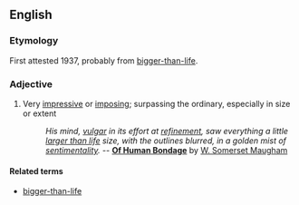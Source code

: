 ==English==
===Etymology===
First attested 1937, probably from [[bigger-than-life]].

===Adjective===
#Very [[impressive]] or [[imposing]]; surpassing the ordinary, especially in size or extent
#: ''His mind, [[vulgar]] in its effort at [[refinement]], saw everything a little [[larger than life]] size, with the outlines blurred, in a golden mist of [[sentimentality]].'' -- '''[[w:Of Human Bondage|Of Human Bondage]]''' by [[w:W. Somerset Maugham|W. Somerset Maugham]]

====Related terms====
*[[bigger-than-life]]
